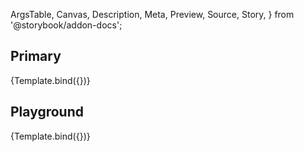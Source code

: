 <!-- @prettier -->

  ArgsTable,
  Canvas,
  Description,
  Meta,
  Preview,
  Source,
  Story,
} from '@storybook/addon-docs';



<Meta title="Molecules/Loading" component={Loading} argTypes={argTypes} />

<Description of={Loading} />

## Primary

<Canvas>
  <Story
    name="Primary"
    args={{
      circularProgressProps: {
        size: 24,
        thickness: 4.5,
      },
      title: 'Loading...',
    }}
  >
    {Template.bind({})}
  </Story>
</Canvas>

## Playground

<Canvas isColumn>
  <Source language="jsx" story="Playground" />
  <Story
    name="Playground"
    args={{
      circularProgressProps: {
        size: 24,
        thickness: 4.5,
      },
      title: 'Loading...',
    }}
  >
    {Template.bind({})}
  </Story>
  <ArgsTable story="Playground" />
</Canvas>
